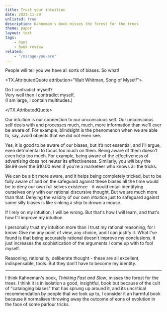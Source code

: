 ```yaml
---
title: Trust your intuition
date: 2023-11-29
unlisted: true
description: Kahneman's book misses the forest for the trees
theme: paper
layout: text
tags:
    - Rant
    - Book review
related:
    - "/mirage-you-are"
---
```



People will tell you we have all sorts of biases. So what!

<TX.AttributedQuote attribution="Walt Whitman, Song of Myself">

Do I contradict myself?<br/>
Very well then I contradict myself, <br/>
(I am large, I contain multitudes.)<br/>

</TX.AttributedQuote>

Our intuition is our connection to our unconscious self. Our unconscious self
deals with and processes much, much, more information than we'll ever be aware
of. For example, blindsight is the phenomenon when we are able to, say, avoid
objects that we did not even see.

Yes, it is good to be aware of our biases, but it’s not essential, and I'll
argue, even detrimental to focus too much on them. Being aware of them doesn't
even help too much. For example, being aware of the effectiveness of advertising
does not neuter its effectiveness. Similarly, you _will_ buy the $9.99 over the
$10.00 even if you're a marketeer who knows all the tricks.

We can be a bit more aware, and it helps being completely tricked, but to be
fully aware of and on the safeguard against these biases all the time would be
to deny our own full selves existence - it would entail identifying ourselves
only with our rational discursive thought. But we are much more than that.
Denying the validity of our own intuition just to safeguard against some silly
biases is like sinking a ship to drown a mouse.

If I rely on my intuition, I will be wrong. But that's how I will learn, and
that's how I'll improve my intuition.

I personally trust my intuition more than I trust my rational reasoning, for I
know: Give me any point of view, any choice, and I can justify it. What I've
found is that being accurately rational doesn't improve my conclusions, it just
increases the sophistication of the arguments I come up with to fool myself.

Reasoning, rationality, deliberate thought - these are all excellent,
indispensable, tools. But they don’t have to become my identity.

---

I think Kahneman's book, _Thinking Fast and Slow_, misses the forest for the
trees. I think it is in isolation a good, insightful, book but because of the
cult of "cataloging biases" that has sprung up around it, and its uncritical
recommendation by people that we look up to, I consider it an harmful book
because it normalises throwing away the outcome of eons of evolution in the face
of some parlour tricks.
